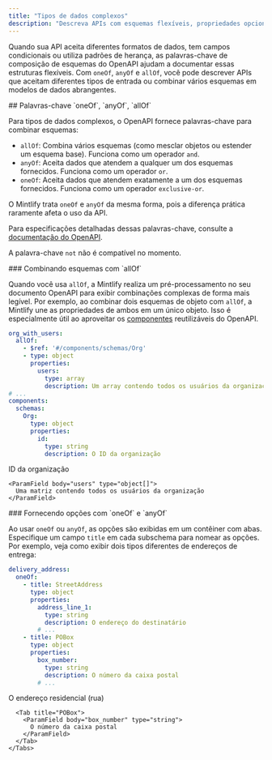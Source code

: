 ```yaml
---
title: "Tipos de dados complexos"
description: "Descreva APIs com esquemas flexíveis, propriedades opcionais e vários formatos de dados usando as palavras-chave `oneOf`, `anyOf` e `allOf`"
---
```


Quando sua API aceita diferentes formatos de dados, tem campos condicionais ou utiliza padrões de herança, as palavras-chave de composição de esquemas do OpenAPI ajudam a documentar essas estruturas flexíveis. Com `oneOf`, `anyOf` e `allOf`, você pode descrever APIs que aceitam diferentes tipos de entrada ou combinar vários esquemas em modelos de dados abrangentes.

<div id="oneof-anyof-allof-keywords">
  ## Palavras-chave `oneOf`, `anyOf`, `allOf`
</div>

Para tipos de dados complexos, o OpenAPI fornece palavras-chave para combinar esquemas:

- `allOf`: Combina vários esquemas (como mesclar objetos ou estender um esquema base). Funciona como um operador `and`. 
- `anyOf`: Aceita dados que atendem a qualquer um dos esquemas fornecidos. Funciona como um operador `or`.
- `oneOf`: Aceita dados que atendem exatamente a um dos esquemas fornecidos. Funciona como um operador `exclusive-or`.

<Warning>O Mintlify trata `oneOf` e `anyOf` da mesma forma, pois a diferença prática raramente afeta o uso da API.</Warning>

Para especificações detalhadas dessas palavras-chave, consulte a [documentação do OpenAPI](https://swagger.io/docs/specification/data-models/oneof-anyof-allof-not/).

<Info>A palavra-chave `not` não é compatível no momento.</Info>

<div id="combining-schemas-with-allof">
  ### Combinando esquemas com `allOf`
</div>

Quando você usa `allOf`, a Mintlify realiza um pré-processamento no seu documento OpenAPI para exibir combinações complexas de forma mais legível. Por exemplo, ao combinar dois esquemas de objeto com `allOf`, a Mintlify une as propriedades de ambos em um único objeto. Isso é especialmente útil ao aproveitar os [componentes](https://swagger.io/docs/specification/components/) reutilizáveis do OpenAPI.

```yaml
org_with_users:
  allOf:
    - $ref: '#/components/schemas/Org'
    - type: object
      properties:
        users:
          type: array
          description: Um array contendo todos os usuários da organização
# ...
components:
  schemas:
    Org:
      type: object
      properties:
        id:
          type: string
          description: O ID da organização
```

<ParamField body="org_with_users" type="object">
  <Expandable>
    <ParamField body="id" type="string">
      ID da organização
    </ParamField>

    <ParamField body="users" type="object[]">
      Uma matriz contendo todos os usuários da organização
    </ParamField>
  </Expandable>
</ParamField>


<div id="providing-options-with-oneof-and-anyof">
  ### Fornecendo opções com `oneOf` e `anyOf`
</div>

Ao usar `oneOf` ou `anyOf`, as opções são exibidas em um contêiner com abas. Especifique um campo `title` em cada subschema para nomear as opções. Por exemplo, veja como exibir dois tipos diferentes de endereços de entrega:

```yaml
delivery_address:
  oneOf:
    - title: StreetAddress
      type: object
      properties:
        address_line_1:
          type: string
          description: O endereço do destinatário
        # ...
    - title: POBox
      type: object
      properties:
        box_number:
          type: string
          description: O número da caixa postal
        # ...
```

<ParamField body="delivery_address" type="object">
  <div className="mt-4 rounded-xl border border-gray-100 px-4 pb-4 pt-2 dark:border-white/10">
    <Tabs>
      <Tab title="StreetAddress">
        <ParamField body="address_line_1" type="string">
          O endereço residencial (rua)
        </ParamField>
      </Tab>

      <Tab title="POBox">
        <ParamField body="box_number" type="string">
          O número da caixa postal
        </ParamField>
      </Tab>
    </Tabs>
  </div>
</ParamField>
